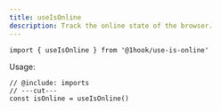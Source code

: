 ```yaml
---
title: useIsOnline
description: Track the online state of the browser.
---
```


```tsx twoslash include imports
import { useIsOnline } from '@1hook/use-is-online'
```

Usage:

```tsx twoslash
// @include: imports
// ---cut---
const isOnline = useIsOnline()
```
